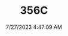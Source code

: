 ---
width: 4000
height: 6000
title: 356C
description: Red on Black 1965 Porsche 356C Coupe shot in Austin, TX.
date: 7/27/2023 4:47:09 AM
cameraMake: Sony
cameraModel: ILCE-7M3
lens: E 35-150mm F2.0-F2.8 A058
settingsfStop: f/2.8
settingsISO: ISO 400
settingsShutter: 1/160
settingsFocalLength: 150 mm
---